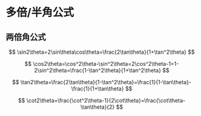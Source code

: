 # 多倍/半角公式

## 两倍角公式

$$
\sin2\theta=2\sin\theta\cos\theta=\frac{2\tan\theta}{1+\tan^2\theta}
$$

$$
\cos2\theta=\cos^2\theta-\sin^2\theta=2\cos^2\theta-1=1-2\sin^2\theta=\frac{1-\tan^2\theta}{1+\tan^2\theta}
$$

$$
\tan2\theta=\frac{2\tan\theta}{1-\tan^2\theta}=\frac{1}{1-\tan\theta}-\frac{1}{1+\tan\theta}
$$

$$
\cot2\theta=\frac{\cot^2\theta-1}{2\cot\theta}=\frac{\cot\theta-\tan\theta}{2}
$$

